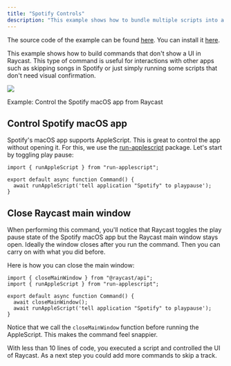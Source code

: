 ```yaml
---
title: "Spotify Controls"
description: "This example shows how to bundle multiple scripts into a single extension."
---
```


The source code of the example can be found [here](https://github.com/raycast/extensions/tree/main/extensions/spotify-controls#readme). You can install it [here](https://www.raycast.com/thomas/spotify-controls).

This example shows how to build commands that don't show a UI in Raycast. This type of command is useful for interactions with other apps such as skipping songs in Spotify or just simply running some scripts that don't need visual confirmation.

![](/images/examples/example-spotify-controls.png)

Example: Control the Spotify macOS app from Raycast

## Control Spotify macOS app

Spotify's macOS app supports AppleScript. This is great to control the app without opening it. For this, we use the [run-applescript](https://www.npmjs.com/package/run-applescript) package. Let's start by toggling play pause:

```
import { runAppleScript } from "run-applescript";

export default async function Command() {
  await runAppleScript('tell application "Spotify" to playpause');
}
```

## Close Raycast main window

When performing this command, you'll notice that Raycast toggles the play pause state of the Spotify macOS app but the Raycast main window stays open. Ideally the window closes after you run the command. Then you can carry on with what you did before.

Here is how you can close the main window:

```
import { closeMainWindow } from "@raycast/api";
import { runAppleScript } from "run-applescript";

export default async function Command() {
  await closeMainWindow();
  await runAppleScript('tell application "Spotify" to playpause');
}
```

Notice that we call the `closeMainWindow` function before running the AppleScript. This makes the command feel snappier.

With less than 10 lines of code, you executed a script and controlled the UI of Raycast. As a next step you could add more commands to skip a track.